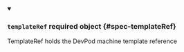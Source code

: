 


<details className="config-field" data-expandable="true" open>
<summary>

### `templateRef` <span className="config-field-required" data-required="false">required</span> <span className="config-field-type">object</span> <span className="config-field-default"></span> <span className="config-field-enum"></span> {#spec-templateRef}

TemplateRef holds the DevPod machine template reference

</summary>

<PartialTemplateRefreference />


</details>
